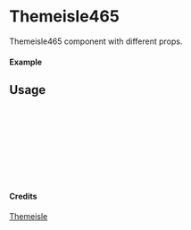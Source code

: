 
<Meta of={Themeisle465} title="Themeisle/Themeisle465" />

# Themeisle465

Themeisle465 component with different props.

#### Example

<Canvas of={Themeisle465.Primary} />

## Usage

```ts
import { Themeisle465 } from "yadl-ui";

const Example = () => {
  return (
      <Themeisle465 />
  );
};

export default Example;
```

#### Credits
[Themeisle](https://themeisle.com/illustrations/)
